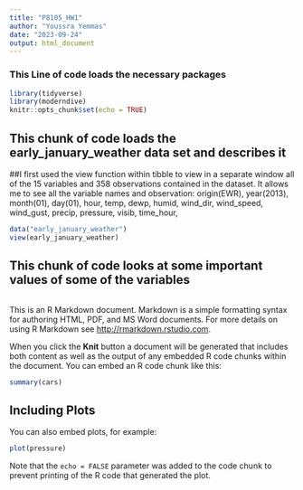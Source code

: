```yaml
---
title: "P8105_HW1"
author: "Youssra Yemmas"
date: "2023-09-24"
output: html_document
---
```


### This Line of code loads the necessary packages
```r
library(tidyverse)
library(moderndive)
knitr::opts_chunk$set(echo = TRUE)
```

## This chunk of code loads the early_january_weather data set and describes it
##I first used the view function within tibble to view in a separate window all of the 15 variables and 358 observations contained in the dataset. It allows me to see all the variable names and observation: origin(EWR), year(2013), month(01), day(01), hour, temp, dewp, humid, wind_dir, wind_speed, wind_gust, precip, pressure, visib, time_hour,
```r
data("early_january_weather")
view(early_january_weather)
```

## This chunk of code looks at some important values of some of the variables 
```r

```


This is an R Markdown document. Markdown is a simple formatting syntax for authoring HTML, PDF, and MS Word documents. For more details on using R Markdown see <http://rmarkdown.rstudio.com>.

When you click the **Knit** button a document will be generated that includes both content as well as the output of any embedded R code chunks within the document. You can embed an R code chunk like this:

```r
summary(cars)
```

## Including Plots

You can also embed plots, for example:

```r
plot(pressure)
```

Note that the `echo = FALSE` parameter was added to the code chunk to prevent printing of the R code that generated the plot.
